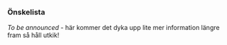 ### Önskelista

_To be announced_ - här kommer det dyka upp lite mer information längre fram så håll utkik!
